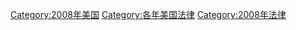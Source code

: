 {{Year by category
| m = 2
| c = 0
| d = 0
| y = 8
| cat = 美國法律
| sortkey = American law
| subcat = 2008年法律
| parent = 各年美國法律
}}
[[Category:2008年美国|Category:2008年美国]]
[[Category:各年美国法律|Category:各年美国法律]]
[[Category:2008年法律|Category:2008年法律]]